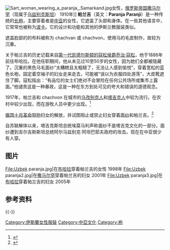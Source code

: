 [[File:Sart_woman_wearing_a_paranja,_Samarkand.jpg|thumb]]女性，[[俄罗斯帝国|俄罗斯帝国]][[撒马尔罕|撒马尔罕]]（现属于[[乌兹别克斯坦|乌兹别克斯坦]]） 1910年]]
'''帕兰吉'''（英文：'''Paranja''' '''Paranji'''）是一种传统的[[长袍|长袍]]，主要穿着者是[[中亚|中亚]]的女性，它遮盖了头部和身体。在一些其他语言中，它常常也被称为[[波卡_(服飾)|波卡]]。它的设计和功能和其他的伊斯兰教服装类似。

遮盖脸部的的布料被称为 chachvan 或 chachvon，使用马的毛皮制作，故较为沉重。

关于帕兰吉的历史记载来自[[第一代凯德尔斯顿的寇松侯爵乔治·寇松|第一代凯德尔斯顿的寇松侯爵乔治·寇松]]，他于1886年前往布哈拉。在他任职期间，他从未见过10至50岁的女性，因为她们全都被隐藏了。沉重的黑色马毛面纱“太糟糕且太粗糙了，无法让人感到愉悦”，穿着宽松的蓝色长袍，固定着空袖子的妇女走来走去，可能被“误以为衣服四处游荡”，大皮靴遮住了脚。寇松指出：“有品位的女士们绝对不会冒险在任何公共场所或集市上露面。”他谴责这是一种暴政，这是一种在东方到处可见的夸大和错误的道德观念。

1917年，帕兰吉和 chachvon 在城市的[[乌孜别克族|乌孜别克人]]和[[塔吉克族|塔吉克人]]中较为流行。在农村中较少出现，而在游牧人员中更少出现。<ref>{{harvnb|Northrop|2001|p=198}}</ref>

[[俄国|俄国]][[十月革命|十月革命]]鼓励妇女的解放，并试图阻止或禁止妇女穿着[[面纱|面纱]]和帕兰吉。<ref>{{cite web |url=http://www.hrw.org/reports/2001/uzbekistan/Uzbek0701-01.htm |title=Background: Women and Uzbek Nationhood |author= |date= |work= |publisher=[[人权观察|人权观察]] |accessdate=2010年9月16日 |archive-date=2008年11月2日 |archive-url=https://web.archive.org/web/20081102085930/http://www.hrw.org/reports/2001/uzbekistan/Uzbek0701-01.htm |dead-url=no }}</ref>

自苏联解体以来，塔吉克斯坦总统埃莫马利声称面纱不是塔吉克文化的一部分。面纱遭到吉尔吉斯斯坦总统阿尔马兹别克·阿坦巴耶夫政府的攻击。现在在中亚很少有人穿。

== 图片 ==
<gallery>
File:Uzbek paranja.jpg|在[[布哈拉|布哈拉]]穿着帕兰吉的女性 1998年
File:Uzbek paranja2.jpg|在[[撒马尔罕|撒马尔罕]]穿着帕兰吉的妇女 2001年
File:Uzbek paranja3.jpg|在[[布哈拉|布哈拉]]穿着帕兰吉的妇女 2005年

</gallery>

== 参考资料 ==
{{Reflist}}

{{-}}
{{伊斯蘭教女裝}}

[[Category:伊斯蘭女性服裝|Category:伊斯蘭女性服裝]]
[[Category:中亞文化|Category:中亞文化]]
[[Category:袍|Category:袍]]

{{Clothes-stub}}